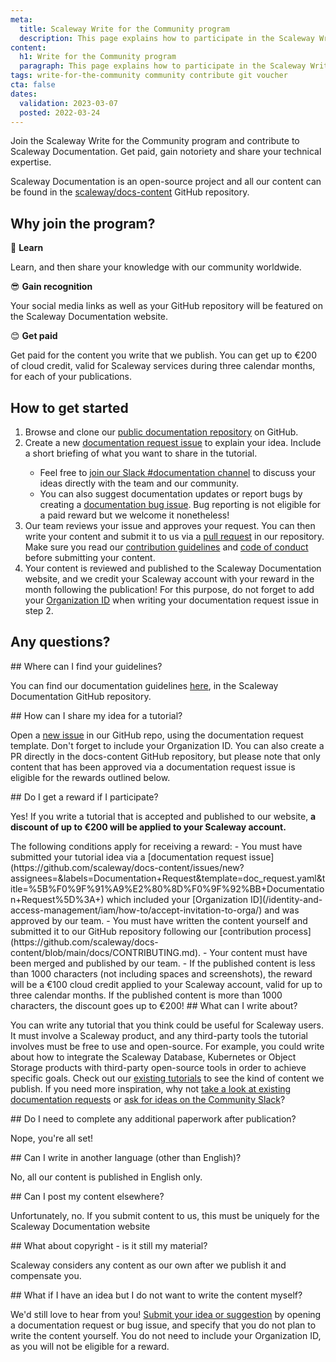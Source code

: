 ```yaml
---
meta:
  title: Scaleway Write for the Community program
  description: This page explains how to participate in the Scaleway Write for the Community program.
content:
  h1: Write for the Community program
  paragraph: This page explains how to participate in the Scaleway Write for the Community program.
tags: write-for-the-community community contribute git voucher
cta: false
dates:
  validation: 2023-03-07
  posted: 2022-03-24
---
```


<Lightbox src="scaleway-write-for-community-2x.webp" alt="" size="large" hero />

Join the Scaleway Write for the Community program and contribute to Scaleway Documentation. Get paid, gain notoriety and share your technical expertise. 

Scaleway Documentation is an open-source project and all our content can be found in the [scaleway/docs-content](https://github.com/scaleway/docs-content/) GitHub repository. 

## Why join the program?

🙆 **Learn**

Learn, and then share your knowledge with our community worldwide.

😎 **Gain recognition**

Your social media links as well as your GitHub repository will be featured on the Scaleway Documentation website.

😊 **Get paid**

Get paid for the content you write that we publish. You can get up to €200 of cloud credit, valid for Scaleway services during three calendar months, for each of your publications.

## How to get started

1. Browse and clone our [public documentation repository](https://github.com/scaleway/docs-content/blob/main/docs/CONTRIBUTING.md/#use-repository-locally) on GitHub.
2. Create a new [documentation request issue](https://github.com/scaleway/docs-content/issues/new?assignees=&labels=Documentation+Request&template=doc_request.yaml&title=%5B%F0%9F%91%A9%E2%80%8D%F0%9F%92%BB+Documentation+Request%5D%3A+) to explain your idea. Include a short briefing of what you want to share in the tutorial.
    <Message type="tip">
      - Feel free to [join our Slack #documentation channel](https://scaleway-community.slack.com/archives/C01J2BT8TGX) to discuss your ideas directly with the team and our community. 
      - You can also suggest documentation updates or report bugs by creating a [documentation bug issue](https://github.com/scaleway/docs-content/issues/new?assignees=&labels=Documentation+Bug&template=doc_bug.yaml&title=%5B%F0%9F%90%9E+Documentation+Bug%5D%3A+). Bug reporting is not eligible for a paid reward but we welcome it nonetheless!
    </Message>
3. Our team reviews your issue and approves your request. You can then write your content and submit it to us via a [pull request](https://github.com/scaleway/docs-content/pulls) in our repository.
    <Message type="important">
      Make sure you read our [contribution guidelines](https://github.com/scaleway/docs-content/blob/854cc72797d4103d0475f35f977f32339d6e94f5/docs/CONTRIBUTING.md) and [code of conduct](https://github.com/scaleway/docs-content/blob/854cc72797d4103d0475f35f977f32339d6e94f5/docs/CODE_OF_CONDUCT.md) before submitting your content. 
    </Message>
4. Your content is reviewed and published to the Scaleway Documentation website, and we credit your Scaleway account with your reward in the month following the publication! For this purpose, do not forget to add your [Organization ID](/identity-and-access-management/iam/concepts/#organization-id) when writing your documentation request issue in step 2.

## Any questions?

<Concept>
  ## Where can I find your guidelines?

  You can find our documentation guidelines [here](https://github.com/scaleway/docs-content/blob/854cc72797d4103d0475f35f977f32339d6e94f5/docs/CONTRIBUTING.md), in the Scaleway Documentation GitHub repository.
</Concept>

<Concept> 
  ## How can I share my idea for a tutorial?

  Open a [new issue](https://github.com/scaleway/docs-content/issues/new?assignees=&labels=Documentation+Request&template=doc_request.yaml&title=%5B%F0%9F%91%A9%E2%80%8D%F0%9F%92%BB+Documentation+Request%5D%3A+) in our GitHub repo, using the documentation request template. Don't forget to include your Organization ID. You can also create a PR directly in the docs-content GitHub repository, but please note that only content that has been approved via a documentation request issue is eligible for the rewards outlined below.
</Concept>

<Concept>
  ## Do I get a reward if I participate?

  Yes! If you write a tutorial that is accepted and published to our website, **a discount of up to €200 will be applied to your Scaleway account.** 

  <Message type="note">
    The following conditions apply for receiving a reward:
    - You must have submitted your tutorial idea via a [documentation request issue](https://github.com/scaleway/docs-content/issues/new?assignees=&labels=Documentation+Request&template=doc_request.yaml&title=%5B%F0%9F%91%A9%E2%80%8D%F0%9F%92%BB+Documentation+Request%5D%3A+) which included your [Organization ID](/identity-and-access-management/iam/how-to/accept-invitation-to-orga/) and was approved by our team.
    - You must have written the content yourself and submitted it to our GitHub repository following our [contribution process](https://github.com/scaleway/docs-content/blob/main/docs/CONTRIBUTING.md).
    - Your content must have been merged and published by our team.
    - If the published content is less than 1000 characters (not including spaces and screenshots), the reward will be a €100 cloud credit applied to your Scaleway account, valid for up to three calendar months. If the published content is more than 1000 characters, the discount goes up to €200!
  </Message>
</Concept>

<Concept>
  ## What can I write about?

  You can write any tutorial that you think could be useful for Scaleway users. It must involve a Scaleway product, and any third-party tools the tutorial involves must be free to use and open-source. For example, you could write about how to integrate the Scaleway Database, Kubernetes or Object Storage products with third-party open-source tools in order to achieve specific goals. Check out our [existing tutorials](https://www.scaleway.com/en/docs/tutorials/) to see the kind of content we publish. If you need more inspiration, why not [take a look at existing documentation requests](https://github.com/scaleway/docs-content/issues) or [ask for ideas on the Community Slack](https://scaleway-community.slack.com/archives/C01J2BT8TGX)?
</Concept>

<Concept>
  ## Do I need to complete any additional paperwork after publication?

  Nope, you're all set! 
</Concept>

<Concept>
  ## Can I write in another language (other than English)?

  No, all our content is published in English only.
</Concept>

<Concept>
  ## Can I post my content elsewhere?

  Unfortunately, no. If you submit content to us, this must be uniquely for the Scaleway Documentation website
</Concept>

<Concept>
  ## What about copyright - is it still my material?

  Scaleway considers any content as our own after we publish it and compensate you.
</Concept>

<Concept>
  ## What if I have an idea but I do not want to write the content myself?

  We'd still love to hear from you! [Submit your idea or suggestion](https://github.com/scaleway/docs-content/issues/new/choose) by opening a documentation request or bug issue, and specify that you do not plan to write the content yourself. You do not need to include your Organization ID, as you will not be eligible for a reward.
</Concept>
